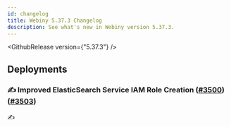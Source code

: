 ```yaml
---
id: changelog
title: Webiny 5.37.3 Changelog
description: See what's new in Webiny version 5.37.3.
---
```


<GithubRelease version={"5.37.3"} />

## Deployments

### ✍️ Improved ElasticSearch Service IAM Role Creation ([#3500](https://github.com/webiny/webiny-js/pull/3500)) ([#3503](https://github.com/webiny/webiny-js/pull/3503))

✍️
